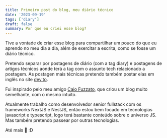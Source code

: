 ```yaml
---
title: Primeiro post do blog, meu diário técnico
date: '2023-09-19'
tags: ['diary']
draft: false
summary: Por que eu criei esse blog?
---
```


Tive a vontade de criar esse blog para compartilhar um pouco do que eu aprendo no meu dia a dia, além de exercitar a escrita, como se fosse um diário técnico.

Pretendo separar por postagens de diário (com a tag diary) e postagens de artigos técnicos aonde terá a tag com o assunto tech relacionado a postagem.
As postagen mais técnicas pretendo também postar elas em inglês no site [dev.to](dev.to).

Fui inspirado pelo meu amigo [Caio Fuzzato](https://caiofuzatto.com.br/), que criou um blog muito semelhante, com o mesmo intuito.

Atualmente trabalho como desenvolvedor senior fullstack com os frameworks NextJS e NestJS, então estou bem focado em tecnologias javascript e typescript, logo terá bastante conteúdo sobre o universo JS. Mas também pretendo passear por outras tecnologias.

Até mais 👋 :D 
